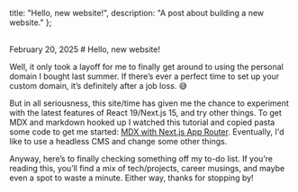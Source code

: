   title: "Hello, new website!",
  description: "A post about building a new website."
};

<br/>
February 20, 2025  
# Hello, new website! 

Well, it only took a layoff for me to finally get around to using the personal domain I bought last summer. If there’s ever a perfect time to set up your custom domain, it’s definitely after a job loss. 😅

But in all seriousness, this site/time has given me the chance to experiment with the latest features of React 19/Next.js 15, and try other things. To get MDX and markdown hooked up I watched this tutorial and copied pasta some code to get me started: [MDX with Next.js App Router](https://youtu.be/34bRv6cQezo?si=vSsoB6tCQvHaHloQ). Eventually, I'd like to use a headless CMS and change some other things.

Anyway, here’s to finally checking something off my to-do list. If you’re reading this, you’ll find a mix of tech/projects, career musings, and maybe even a spot to waste a minute. Either way, thanks for stopping by!
